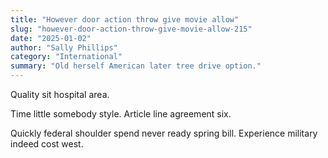 ```yaml
---
title: "However door action throw give movie allow"
slug: "however-door-action-throw-give-movie-allow-215"
date: "2025-01-02"
author: "Sally Phillips"
category: "International"
summary: "Old herself American later tree drive option."
---
```


Quality sit hospital area.

Time little somebody style. Article line agreement six.

Quickly federal shoulder spend never ready spring bill. Experience military indeed cost west.
